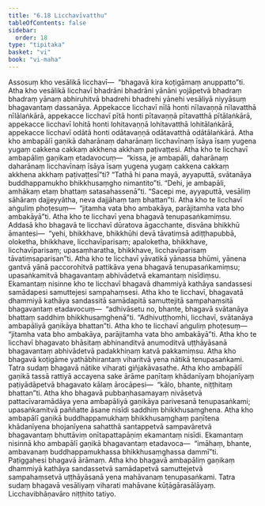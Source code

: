 ```yaml
---
title: "6.18 Licchavīvatthu"
tableOfContents: false
sidebar:
  order: 18
type: "tipitaka"
basket: "vi"
book: "vi-maha"
---
```



<DynamicBreadcrumb />

<Division number="289" book="vi-maha" e="ch" v="3" p="326">

<Paragraph number="1313" book="vi-maha">
Assosuṃ kho vesālikā licchavī—  “bhagavā kira koṭigāmaṃ anuppatto”ti. Atha kho vesālikā licchavī bhadrāni bhadrāni yānāni yojāpetvā bhadraṃ bhadraṃ yānaṃ abhiruhitvā bhadrehi bhadrehi yānehi vesāliyā niyyāsuṃ bhagavantaṃ dassanāya. Appekacce licchavī nīlā honti nīlavaṇṇā nīlavatthā nīlālaṅkārā, appekacce licchavī pītā honti pītavaṇṇā pītavatthā pītālaṅkārā, appekacce licchavī lohitā honti lohitavaṇṇā lohitavatthā lohitālaṅkārā, appekacce licchavī odātā honti odātavaṇṇā odātavatthā odātālaṅkārā. Atha kho ambapālī gaṇikā daharānaṃ daharānaṃ licchavīnaṃ īsāya īsaṃ yugena yugaṃ cakkena cakkaṃ akkhena akkhaṃ paṭivaṭṭesi. Atha kho te licchavī ambapāliṃ gaṇikaṃ etadavocuṃ—  “kissa, je ambapāli, daharānaṃ daharānaṃ licchavīnaṃ īsāya īsaṃ yugena yugaṃ cakkena cakkaṃ akkhena akkhaṃ paṭivaṭṭesī”ti? “Tathā hi pana mayā, ayyaputtā, svātanāya buddhappamukho bhikkhusaṃgho nimantito”ti. “Dehi, je ambapāli, amhākaṃ etaṃ bhattaṃ satasahassenā”ti. “Sacepi me, ayyaputtā, vesāliṃ sāhāraṃ dajjeyyātha, neva dajjāhaṃ taṃ bhattan”ti. Atha kho te licchavī aṅguliṃ phoṭesuṃ—  “jitamha vata bho ambakāya, parājitamha vata bho ambakāyā”ti. Atha kho te licchavī yena bhagavā tenupasaṅkamiṃsu. Addasā kho bhagavā te licchavī dūratova āgacchante, disvāna bhikkhū āmantesi—  “yehi, bhikkhave, bhikkhūhi devā tāvatiṃsā adiṭṭhapubbā, oloketha, bhikkhave, licchavīparisaṃ; apaloketha, bhikkhave, licchavīparisaṃ; upasaṃharatha, bhikkhave, licchavīparisaṃ tāvatiṃsaparisan”ti.
</Paragraph>

<Paragraph number="1314" book="vi-maha">
Atha kho te licchavī yāvatikā yānassa bhūmi, yānena gantvā yānā paccorohitvā pattikāva yena bhagavā tenupasaṅkamiṃsu; upasaṅkamitvā bhagavantaṃ abhivādetvā ekamantaṃ nisīdiṃsu. Ekamantaṃ nisinne kho te licchavī bhagavā dhammiyā kathāya sandassesi samādapesi samuttejesi sampahaṃsesi. Atha kho te licchavī, bhagavatā dhammiyā kathāya sandassitā samādapitā samuttejitā sampahaṃsitā bhagavantaṃ etadavocuṃ—  “adhivāsetu no, bhante, bhagavā svātanāya bhattaṃ saddhiṃ bhikkhusaṃghenā”ti. “Adhivuṭṭhomhi, licchavī, svātanāya ambapāliyā gaṇikāya bhattan”ti. Atha kho te licchavī aṅguliṃ phoṭesuṃ—  “jitamha vata bho ambakāya, parājitamha vata bho ambakāyā”ti. Atha kho te licchavī bhagavato bhāsitaṃ abhinanditvā anumoditvā uṭṭhāyāsanā bhagavantaṃ abhivādetvā padakkhiṇaṃ katvā pakkamiṃsu.
</Paragraph>

<Paragraph number="1315" book="vi-maha">
Atha kho bhagavā koṭigāme yathābhirantaṃ viharitvā yena nātikā tenupasaṅkami. Tatra sudaṃ bhagavā nātike viharati giñjakāvasathe. Atha kho ambapālī gaṇikā tassā rattiyā accayena sake ārāme paṇītaṃ khādanīyaṃ bhojanīyaṃ paṭiyādāpetvā bhagavato kālaṃ ārocāpesi—  “kālo, bhante, niṭṭhitaṃ bhattan”ti. Atha kho bhagavā pubbaṇhasamayaṃ nivāsetvā pattacīvaramādāya yena ambapāliyā gaṇikāya parivesanā tenupasaṅkami; upasaṅkamitvā paññatte āsane nisīdi saddhiṃ bhikkhusaṃghena. Atha kho ambapālī gaṇikā buddhappamukhaṃ bhikkhusaṃghaṃ paṇītena khādanīyena bhojanīyena sahatthā santappetvā sampavāretvā bhagavantaṃ bhuttāviṃ onītapattapāṇiṃ ekamantaṃ nisīdi. Ekamantaṃ nisinnā kho ambapālī gaṇikā bhagavantaṃ etadavoca—  “imāhaṃ, bhante, ambavanaṃ buddhappamukhassa bhikkhusaṃghassa dammī”ti. Paṭiggahesi bhagavā ārāmaṃ. Atha kho bhagavā ambapāliṃ gaṇikaṃ dhammiyā kathāya sandassetvā samādapetvā samuttejetvā sampahaṃsetvā uṭṭhāyāsanā yena mahāvanaṃ tenupasaṅkami. Tatra sudaṃ bhagavā vesāliyaṃ viharati mahāvane kūṭāgārasālāyaṃ.

</Paragraph>
</Division>

<Paragraph number="1316" type="center" book="vi-maha">
Licchavibhāṇavāro niṭṭhito tatiyo.
</Paragraph>